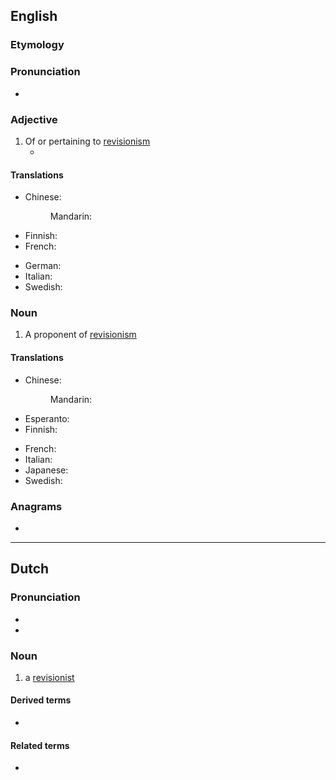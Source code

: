 ==English==

===Etymology===
{{suffix|revision|ist|lang=en}}

===Pronunciation===
* {{IPA|/ɹɪˈvɪʒənɪst/|lang=en}}

===Adjective===
{{en-adj}}

# Of or pertaining to [[revisionism]]
#* {{quote-journal|author=Oliver Brown|title=Oscar Pistorius jailed for five years – sport afforded no protection against his tragic fallibilities: Bladerunner's punishment for killing Reeva Steenkamp is but a frippery when set against the burden that her bereft parents, June and Barry, must carry &#91;print version: No room for sentimentality in this tragedy, 13 September 2014, p.&nbsp;S22&#93;|url=http://www.telegraph.co.uk/news/worldnews/oscar-pistorius/11089621/Oscar-Pistorius-jailed-for-five-years-sport-afforded-no-protection-against-his-tragic-fallibilities.html|work={{w|The Daily Telegraph}} (Sport)|date=21 October 2014|passage=[I]n the 575 days since [[w:Oscar Pistorius|[Oscar] Pistorius]] shot dead his girlfriend {{w|Reeva Steenkamp}}, there has been an unseemly scramble to construct '''revisionist''' histories, to identify evidence beneath that placid exterior of a pugnacious, hair-trigger personality.}}

====Translations====
{{trans-top|of or pertaining to revisionism}}
* Chinese:
*: Mandarin: {{t-needed|cmn}}
* Finnish: {{t|fi|revisionistinen}}
* French: {{t+|fr|révisionniste|m|f}}
{{trans-mid}}
* German: {{t-needed|de}}
* Italian: {{t|it|revisionista}}
* Swedish: {{t|sv|revisionistisk}}
{{trans-bottom}}

===Noun===
{{en-noun}}

# A proponent of [[revisionism]]

====Translations====
{{trans-top|proponent of revisionism}}
* Chinese:
*: Mandarin: {{t-needed|cmn}}
* Esperanto: {{t-needed|eo}}
* Finnish: {{t|fi|revisionisti}}
{{trans-mid}}
* French: {{t+|fr|révisionniste|m|f}}
* Italian: {{t|it|revisionista}}
* Japanese: {{t-needed|ja}}
* Swedish: {{t|sv|revisionist}}
{{trans-bottom}}

===Anagrams===
* {{anagrams|en|versionitis}}

----

==Dutch==

===Pronunciation===
* {{audio|Nl-revisionist.ogg|Audio|lang=nl}}
* {{rhymes|ɪst|lang=nl}}

===Noun===
{{nl-noun|m|g2=f|-en|revisionistje}}

# a [[revisionist]]

====Derived terms====
* {{l|nl|revisionistisch}}

====Related terms====
* {{l|nl|revisionisme}}